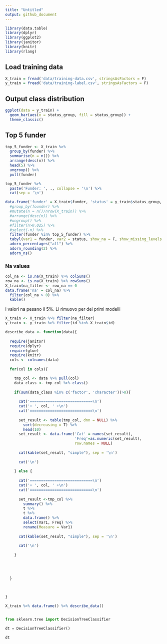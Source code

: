 ```yaml
---
title: "Untitled"
output: github_document
---
```


```r
library(data.table)
library(dplyr)
library(ggplot2)
library(janitor)
library(knitr)
library(rlang)
```

## Load training data

```r
X_train = fread('data/training-data.csv', stringsAsFactors = F)
y_train = fread('data/training-label.csv', stringsAsFactors = F)
```

## Output class distribution

```r
ggplot(data = y_train) + 
  geom_bar(aes(x = status_group, fill = status_group)) +
  theme_classic()
```

## Top 5 funder

```r
top_5_funder <- X_train %>%
  group_by(funder) %>% 
  summarise(n = n()) %>% 
  arrange(desc(n)) %>% 
  head(5) %>% 
  ungroup() %>% 
  pull(funder)

top_5_funder %>% 
  paste('Funder: ', ., collapse = '\n') %>% 
  cat(sep = '\n')

```

```r
data.frame('funder' = X_train$funder, 'status' = y_train$status_group, stringsAsFactors = F) %>% 
  #group_by(founder) %>% 
  #mutate(n = n()/nrow(X_train)) %>% 
  #arrange(desc(n)) %>% 
  #ungroup() %>% 
  #filter(n>0.025) %>% 
  #select(-n) %>% 
  filter(funder %in% top_5_funder) %>% 
  tabyl(var1 = funder, var2 = status, show_na = F, show_missing_levels = F) %>% 
  adorn_percentages("all") %>%
  adorn_rounding(2) %>% 
  adorn_ns()
```

### Na values

```r
col_na <- is.na(X_train) %>% colSums() 
row_na <- is.na(X_train) %>% rowSums()
X_train$na_filter <- row_na == 0
data.frame('na' = col_na) %>% 
  filter(col_na > 0) %>% 
  kable()
```

I valori na pesano il 5%. Li rimuovo per dei primi modelli

```r
X_train <- X_train %>% filter(na_filter)
y_train <- y_train %>% filter(id %in% X_train$id)
```

```r

describe_data <- function(data){
  
  require(janitor)
  require(dplyr)
  require(glue)
  require(knitr)
  cols <- colnames(data)
  
  for(col in cols){

    tmp_col <- data %>% pull(col)
    data_class <- tmp_col %>% class()
    
    if(sum(data_class %in% c('factor', 'character'))>0){
      
      cat('============================\n')
      cat('+ ', col, ' +\n')
      cat('============================\n')
      
      set_result <- table(tmp_col, dnn = NULL) %>% 
        sort(decreasing = T) %>% 
        head(10)
      set_result <- data.frame('Cat' = names(set_result), 
                               'Freq'=as.numeric(set_result), 
                               row.names = NULL) 
      
      cat(kable(set_result, "simple"), sep = '\n')
      
      cat('\n')
      
    } else {
      
      cat('============================\n')
      cat('+ ', col, ' +\n')
      cat('============================\n')
      
      set_result <-tmp_col %>% 
        summary() %>% 
        t %>% 
        t %>% 
        data.frame() %>% 
        select(Var1, Freq) %>% 
        rename(Measure = Var1)
      
      cat(kable(set_result, "simple"), sep = '\n')
      
      cat('\n')
      
    }
    
    
    
    
  }
  
  
  
}


```



```r
X_train %>% data.frame() %>% describe_data()
```

```r

```

```python

from sklearn.tree import DecisionTreeClassifier

dt = DecisionTreeClassifier()

dt
```
